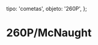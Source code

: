 
  tipo: 'cometas',
  objeto: '260P',
};

# 260P/McNaught

<Imagen
  src="registro/260P_20191025_260p_20191025_i88.jpg"
  fecha="20191025"
/>

<Imagen
  src="registro/260P_20190809_260p_20190809i88.jpg"
  fecha="20190809"
/>